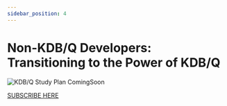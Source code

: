 ```yaml
---
sidebar_position: 4
---
```


# Non-KDB/Q Developers: Transitioning to the Power of KDB/Q

![KDB/Q Study Plan ComingSoon](./img/comingSoon.png)

[SUBSCRIBE HERE](https://defconq.substack.com)

